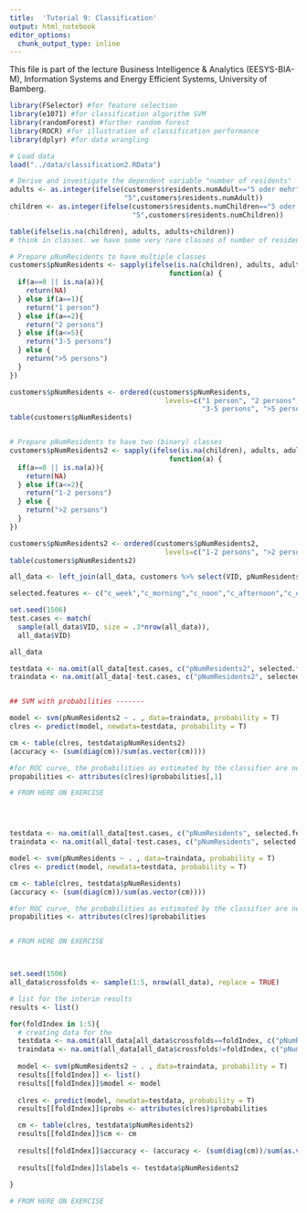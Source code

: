```yaml
---
title:  'Tutorial 9: Classification'
output: html_notebook
editor_options: 
  chunk_output_type: inline
---
```


This file is part of the lecture Business Intelligence & Analytics (EESYS-BIA-M), Information Systems and Energy Efficient Systems, University of Bamberg.


```r
library(FSelector) #for feature selection
library(e1071) #for classification algorithm SVM
library(randomForest) #further random forest
library(ROCR) #for illustration of classification performance
library(dplyr) #for data wrangling
```


```r
# Load data
load("../data/classification2.RData")

# Derive and investigate the dependent variable "number of residents"
adults <- as.integer(ifelse(customers$residents.numAdult=="5 oder mehr",
                            "5",customers$residents.numAdult))
children <- as.integer(ifelse(customers$residents.numChildren=="5 oder mehr",
                              "5",customers$residents.numChildren))

table(ifelse(is.na(children), adults, adults+children))
# think in classes. we have some very rare classes of number of residents (>5)

# Prepare pNumResidents to have multiple classes
customers$pNumResidents <- sapply(ifelse(is.na(children), adults, adults+children), 
                                       function(a) {
  if(a==0 || is.na(a)){
    return(NA)
  } else if(a==1){
    return("1 person")
  } else if(a==2){
    return("2 persons")
  } else if(a<=5){
    return("3-5 persons")
  } else {
    return(">5 persons")
  }
})

customers$pNumResidents <- ordered(customers$pNumResidents, 
                                      levels=c("1 person", "2 persons", 
                                               "3-5 persons", ">5 persons"))
table(customers$pNumResidents)


# Prepare pNumResidents to have two (binary) classes
customers$pNumResidents2 <- sapply(ifelse(is.na(children), adults, adults+children), 
                                       function(a) {
  if(a==0 || is.na(a)){
    return(NA)
  } else if(a<=2){
    return("1-2 persons")
  } else {
    return(">2 persons")
  }
})

customers$pNumResidents2 <- ordered(customers$pNumResidents2, 
                                      levels=c("1-2 persons", ">2 persons"))
table(customers$pNumResidents2)

all_data <- left_join(all_data, customers %>% select(VID, pNumResidents, pNumResidents2, housing.type), by="VID")
```


```r
selected.features <- c("c_week","c_morning","c_noon","c_afternoon","c_evening","s_we_max","s_we_min","s_wd_max")

set.seed(1506)
test.cases <- match(
  sample(all_data$VID, size = .3*nrow(all_data)), 
  all_data$VID)

all_data

testdata <- na.omit(all_data[test.cases, c("pNumResidents2", selected.features)])
traindata <- na.omit(all_data[-test.cases, c("pNumResidents2", selected.features)])


## SVM with probabilities -------

model <- svm(pNumResidents2 ~ . , data=traindata, probability = T)
clres <- predict(model, newdata=testdata, probability = T)

cm <- table(clres, testdata$pNumResidents2)
(accuracy <- (sum(diag(cm))/sum(as.vector(cm))))

#for ROC curve, the probabilities as estimated by the classifier are needed
propabilities <- attributes(clres)$probabilities[,1]

# FROM HERE ON EXERCISE





```


```r
testdata <- na.omit(all_data[test.cases, c("pNumResidents", selected.features)])
traindata <- na.omit(all_data[-test.cases, c("pNumResidents", selected.features)])

model <- svm(pNumResidents ~ . , data=traindata, probability = T)
clres <- predict(model, newdata=testdata, probability = T)

cm <- table(clres, testdata$pNumResidents)
(accuracy <- (sum(diag(cm))/sum(as.vector(cm))))

#for ROC curve, the probabilities as estimated by the classifier are needed
propabilities <- attributes(clres)$probabilities


# FROM HERE ON EXERCISE




```


```r
set.seed(1506)
all_data$crossfolds <- sample(1:5, nrow(all_data), replace = TRUE)

# list for the interim results
results <- list()

for(foldIndex in 1:5){
  # creating data for the 
  testdata <- na.omit(all_data[all_data$crossfolds==foldIndex, c("pNumResidents2", selected.features)])
  traindata <- na.omit(all_data[all_data$crossfolds!=foldIndex, c("pNumResidents2", selected.features)])
  
  model <- svm(pNumResidents2 ~ . , data=traindata, probability = T)
  results[[foldIndex]] <- list()
  results[[foldIndex]]$model <- model
  
  clres <- predict(model, newdata=testdata, probability = T)
  results[[foldIndex]]$probs <- attributes(clres)$probabilities

  cm <- table(clres, testdata$pNumResidents2)
  results[[foldIndex]]$cm <- cm
  
  results[[foldIndex]]$accuracy <- (accuracy <- (sum(diag(cm))/sum(as.vector(cm))))
  
  results[[foldIndex]]$labels <- testdata$pNumResidents2
  
}

# FROM HERE ON EXERCISE




```


